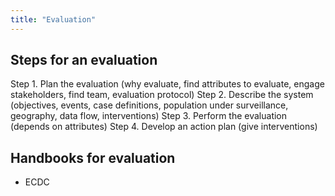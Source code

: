 ```yaml
---
title: "Evaluation"
---
```


## Steps for an evaluation
Step 1. Plan the evaluation (why evaluate, find attributes to evaluate, engage stakeholders, find team, evaluation protocol)
Step 2. Describe the system (objectives, events, case definitions, population under surveillance, geography, data flow, interventions)
Step 3. Perform the evaluation (depends on attributes)
Step 4. Develop an action plan (give interventions)


## Handbooks for evaluation
- ECDC 
